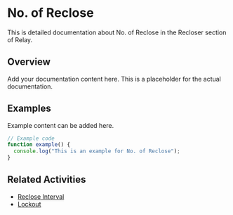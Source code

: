 # No. of Reclose

This is detailed documentation about No. of Reclose in the Recloser section of Relay.

## Overview

Add your documentation content here. This is a placeholder for the actual documentation.

## Examples

Example content can be added here.

```typescript
// Example code
function example() {
  console.log("This is an example for No. of Reclose");
}
```

## Related Activities

- [Reclose Interval](/docs/relay/recloser/reclose-interval)
- [Lockout](/docs/relay/recloser/lockout)
